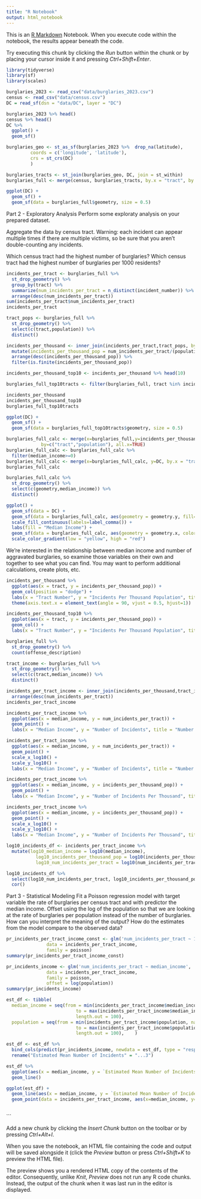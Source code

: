 ```yaml
---
title: "R Notebook"
output: html_notebook
---
```


This is an [R Markdown](http://rmarkdown.rstudio.com) Notebook. When you execute code within the notebook, the results appear beneath the code. 

Try executing this chunk by clicking the *Run* button within the chunk or by placing your cursor inside it and pressing *Ctrl+Shift+Enter*. 

```r
library(tidyverse)
library(sf)
library(scales)
``` 
```r
burglaries_2023 <- read_csv("data/burglaries_2023.csv")
census <- read_csv("data/census.csv")
DC = read_sf(dsn = "data/DC", layer = "DC")
```
```r
burglaries_2023 %>% head()
census %>% head()
DC %>% 
  ggplot() +
  geom_sf()
```

```r
burglaries_geo <- st_as_sf(burglaries_2023 %>%  drop_na(latitude),
         coords = c('longitude', 'latitude'),
         crs = st_crs(DC)
         )
```

```r
burglaries_tracts <- st_join(burglaries_geo, DC, join = st_within)
burglaries_full <- merge(census, burglaries_tracts, by.x = "tract", by.y = "TRACTCE", all = FALSE)
```

```r
ggplot(DC) +
  geom_sf() +
  geom_sf(data = burglaries_full$geometry, size = 0.5)
```

Part 2 - Exploratory Analysis
Perform some exploraty analysis on your prepared dataset.

Aggregate the data by census tract. Warning: each incident can appear multiple times if there are multiple victims, so be sure that you aren't double-counting any incidents.

Which census tract had the highest number of burglaries? Which census tract had the highest number of burglaries per 1000 residents?
```r
incidents_per_tract <- burglaries_full %>%  
  st_drop_geometry() %>% 
  group_by(tract) %>% 
  summarize(num_incidents_per_tract = n_distinct(incident_number)) %>%  
  arrange(desc(num_incidents_per_tract))
sum(incidents_per_tract$num_incidents_per_tract)
incidents_per_tract
```

```r
tract_pops <- burglaries_full %>% 
  st_drop_geometry() %>% 
  select(c(tract,population)) %>% 
  distinct()
```

```r
incidents_per_thousand <- inner_join(incidents_per_tract,tract_pops, by="tract") %>% 
  mutate(incidents_per_thousand_pop = num_incidents_per_tract/(population/1000)) %>% 
  arrange(desc(incidents_per_thousand_pop)) %>% 
  filter(is.finite(incidents_per_thousand_pop))

incidents_per_thousand_top10 <- incidents_per_thousand %>% head(10)

burglaries_full_top10tracts <- filter(burglaries_full, tract %in% incidents_per_thousand_top10$tract)

incidents_per_thousand
incidents_per_thousand_top10
burglaries_full_top10tracts

ggplot(DC) +
  geom_sf() +
  geom_sf(data = burglaries_full_top10tracts$geometry, size = 0.5)
```

```r
burglaries_full_calc <- merge(x=burglaries_full,y=incidents_per_thousand, 
             by=c("tract","population"), all.x=TRUE)
burglaries_full_calc <- burglaries_full_calc %>% 
  filter(median_income>=0)
burglaries_full_calc <- merge(x=burglaries_full_calc, y=DC, by.x = "tract", by.y = "TRACTCE", all.x=TRUE)
burglaries_full_calc
```
```r
burglaries_full_calc %>% 
  st_drop_geometry() %>% 
  select(c(geometry,median_income)) %>% 
  distinct()
```

```r
ggplot() +
  geom_sf(data = DC) +
  geom_sf(data = burglaries_full_calc, aes(geometry = geometry.y, fill=median_income)) +
  scale_fill_continuous(labels=label_comma()) +
  labs(fill = "Median Income") +
  geom_sf(data = burglaries_full_calc, aes(geometry = geometry.x, color = incidents_per_thousand_pop)) +
  scale_color_gradient(low = "yellow", high = "red")
```
We're interested in the relationship between median income and number of aggravated burglaries, so examine those variables on their own and together to see what you can find. You may want to perform additional calculations, create plots, etc.
```r
incidents_per_thousand %>% 
  ggplot(aes(x = tract, y = incidents_per_thousand_pop)) +
  geom_col(position = "dodge") +
  labs(x = "Tract Number", y = "Incidents Per Thousand Population", title = "Number of Incidents Per Tract") + 
  theme(axis.text.x = element_text(angle = 90, vjust = 0.5, hjust=1))

incidents_per_thousand_top10 %>% 
  ggplot(aes(x = tract, y = incidents_per_thousand_pop)) +
  geom_col() +
  labs(x = "Tract Number", y = "Incidents Per Thousand Population", title = "Number of Incidents Per Tract")
```

```r
burglaries_full %>% 
  st_drop_geometry() %>% 
  count(offense_description)
```
```r
tract_income <- burglaries_full %>% 
  st_drop_geometry() %>% 
  select(c(tract,median_income)) %>% 
  distinct()

incidents_per_tract_income <- inner_join(incidents_per_thousand,tract_income, by="tract") %>% 
  arrange(desc(num_incidents_per_tract))
incidents_per_tract_income
```
```r
incidents_per_tract_income %>% 
  ggplot(aes(x = median_income, y = num_incidents_per_tract)) +
  geom_point() +
  labs(x = "Median Income", y = "Number of Incidents", title = "Number of Incidents Per Tract vs. Median Income")
```
```r
incidents_per_tract_income %>% 
  ggplot(aes(x = median_income, y = num_incidents_per_tract)) +
  geom_point() +
  scale_x_log10() +
  scale_y_log10() +
  labs(x = "Median Income", y = "Number of Incidents", title = "Number of Incidents Per Tract vs. Median Income")
```
```r
incidents_per_tract_income %>% 
  ggplot(aes(x = median_income, y = incidents_per_thousand_pop)) +
  geom_point() +
  labs(x = "Median Income", y = "Number of Incidents Per Thousand", title = "Number of Incidents Per Thousand Population in a Tract vs. Median Income")
```
```r
incidents_per_tract_income %>% 
  ggplot(aes(x = median_income, y = incidents_per_thousand_pop)) +
  geom_point() +
  scale_x_log10() +
  scale_y_log10() +
  labs(x = "Median Income", y = "Number of Incidents Per Thousand", title = "Number of Incidents Per Thousand Population in a Tract vs. Median Income")
```
```r
log10_incidents_df <- incidents_per_tract_income %>% 
  mutate(log10_median_income = log10(median_income), 
           log10_incidents_per_thousand_pop = log10(incidents_per_thousand_pop),
           log10_num_incidents_per_tract = log10(num_incidents_per_tract))

log10_incidents_df %>% 
  select(log10_num_incidents_per_tract, log10_incidents_per_thousand_pop, log10_median_income) %>% 
  cor()
```
Part 3 - Statistical Modeling
Fit a Poisson regression model with target variable the rate of burglaries per census tract and with predictor the median income. Offset using the log of the population so that we are looking at the rate of burglaries per population instead of the number of burglaries. How can you interpret the meaning of the output? How do the estimates from the model compare to the observed data?
```r
pr_incidents_per_tract_income_const <- glm('num_incidents_per_tract ~ 1',
               data = incidents_per_tract_income,
               family = poisson)
summary(pr_incidents_per_tract_income_const)
```
```r
pr_incidents_income <- glm('num_incidents_per_tract ~ median_income',
               data = incidents_per_tract_income,
               family = poisson,
               offset = log(population))
summary(pr_incidents_income)
```
```r
est_df <- tibble(
  median_income = seq(from = min(incidents_per_tract_income$median_income, na.rm = TRUE), 
                          to = max(incidents_per_tract_income$median_income, na.rm = TRUE), 
                          length.out = 100),
  population = seq(from = min(incidents_per_tract_income$population, na.rm = TRUE), 
                          to = max(incidents_per_tract_income$population, na.rm = TRUE), 
                          length.out = 100),    )

est_df <- est_df %>%  
  bind_cols(predict(pr_incidents_income, newdata = est_df, type = "response")) %>% 
  rename("Estimated Mean Number of Incidents" = "...3")

est_df %>%  
  ggplot(aes(x = median_income, y = `Estimated Mean Number of Incidents`)) +
  geom_line()

ggplot(est_df) +
  geom_line(aes(x = median_income, y = `Estimated Mean Number of Incidents`)) +
  geom_point(data = incidents_per_tract_income, aes(x=median_income, y=num_incidents_per_tract))
           
```
```

Add a new chunk by clicking the *Insert Chunk* button on the toolbar or by pressing *Ctrl+Alt+I*.

When you save the notebook, an HTML file containing the code and output will be saved alongside it (click the *Preview* button or press *Ctrl+Shift+K* to preview the HTML file).

The preview shows you a rendered HTML copy of the contents of the editor. Consequently, unlike *Knit*, *Preview* does not run any R code chunks. Instead, the output of the chunk when it was last run in the editor is displayed.
